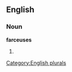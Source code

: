
==English==

===Noun===
'''farceuses'''

# {{plural of|[[farceuse]]}}

[[Category:English plurals]]